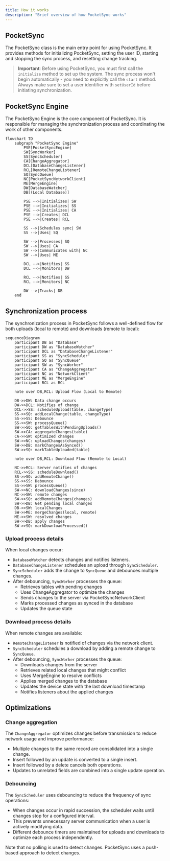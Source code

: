 ```yaml
---
title: How it works
description: "Brief overview of how PocketSync works"
---
```


## PocketSync

The PocketSync class is the main entry point for using PocketSync. It provides methods for initializing PocketSync, setting the user ID, starting and stopping the sync process, and resetting change tracking.

> **Important**: Before using PocketSync, you must first call the `initialize` method to set up the system. The sync process won't begin automatically - you need to explicitly call the `start` method. Always make sure to set a user identifier with `setUserId` before initiating synchronization.

## PocketSync Engine

The PocketSync Engine is the core component of PocketSync. It is responsible for managing the synchronization process and coordinating the work of other components.

```mermaid
flowchart TD
    subgraph "PocketSync Engine"
        PSE[PocketSyncEngine]
        SW[SyncWorker]
        SS[SyncScheduler]
        CA[ChangeAggregator]
        DCL[DatabaseChangeListener]
        RCL[RemoteChangeListener]
        SQ[SyncQueue]
        NC[PocketSyncNetworkClient]
        ME[MergeEngine]
        DW[DatabaseWatcher]
        DB[(Local Database)]
        
        PSE -->|Initializes| SW
        PSE -->|Initializes| SS
        PSE -->|Initializes| CA
        PSE -->|Creates| DCL
        PSE -->|Creates| RCL
        
        SS -->|Schedules sync| SW
        SS -->|Uses| SQ
        
        SW -->|Processes| SQ
        SW -->|Uses| CA
        SW -->|Communicates with| NC
        SW -->|Uses| ME
        
        DCL -->|Notifies| SS
        DCL -->|Monitors| DW
        
        RCL -->|Notifies| SS
        RCL -->|Monitors| NC
        
        DW -->|Tracks| DB
    end
```

## Synchronization process

The synchronization process in PocketSync follows a well-defined flow for both uploads (local to remote) and downloads (remote to local):

```mermaid
sequenceDiagram
    participant DB as "Database"
    participant DW as "DatabaseWatcher"
    participant DCL as "DatabaseChangeListener"
    participant SS as "SyncScheduler"
    participant SQ as "SyncQueue"
    participant SW as "SyncWorker"
    participant CA as "ChangeAggregator"
    participant NC as "NetworkClient"
    participant ME as "MergeEngine"
    participant RCL as RCL
    
    note over DB,RCL: Upload Flow (Local to Remote)
    
    DB->>DW: Data change occurs
    DW->>DCL: Notifies of change
    DCL->>SS: scheduleUpload(table, changeType)
    SS->>SQ: addLocalChange(table, changeType)
    SS->>SS: Debounce
    SS->>SW: processQueue()
    SW->>SQ: getTablesWithPendingUploads()
    SW->>CA: aggregateChanges(table)
    CA->>SW: optimized changes
    SW->>NC: uploadChanges(changes)
    SW->>DB: markChangesAsSynced()
    SW->>SQ: markTableUploaded(table)
    
    note over DB,RCL: Download Flow (Remote to Local)
    
    NC->>RCL: Server notifies of changes
    RCL->>SS: scheduleDownload()
    SS->>SQ: addRemoteChange()
    SS->>SS: Debounce
    SS->>SW: processQueue()
    SW->>NC: downloadChanges(since)
    NC->>SW: remote changes
    SW->>SQ: addRemoteChanges(changes)
    SW->>DB: Get pending local changes
    DB->>SW: localChanges
    SW->>ME: mergeChanges(local, remote)
    ME->>SW: resolved changes
    SW->>DB: apply changes
    SW->>SQ: markDownloadProcessed()
```

### Upload process details

When local changes occur:

- `DatabaseWatcher` detects changes and notifies listeners.
- `DatabaseChangeListener` schedules an upload through `SyncScheduler`.
- `SyncScheduler` adds the change to `SyncQueue` and debounces multiple changes.
- After debouncing, `SyncWorker` processes the queue:
    - Retrieves tables with pending changes
    - Uses ChangeAggregator to optimize the changes
    - Sends changes to the server via PocketSyncNetworkClient
    - Marks processed changes as synced in the database
    - Updates the queue state

### Download process details

When remote changes are available:

- `RemoteChangeListener` is notified of changes via the network client.
- `SyncScheduler` schedules a download by adding a remote change to `SyncQueue`.
- After debouncing, `SyncWorker` processes the queue:
    - Downloads changes from the server
    - Retrieves related local changes that might conflict
    - Uses MergeEngine to resolve conflicts
    - Applies merged changes to the database
    - Updates the device state with the last download timestamp
    - Notifies listeners about the applied changes

## Optimizations

### Change aggregation

The `ChangeAggregator` optimizes changes before transmission to reduce network usage and improve performance:

- Multiple changes to the same record are consolidated into a single change.
- Insert followed by an update is converted to a single insert.
- Insert followed by a delete cancels both operations.
- Updates to unrelated fields are combined into a single update operation.

### Debouncing

The `SyncScheduler` uses debouncing to reduce the frequency of sync operations:

- When changes occur in rapid succession, the scheduler waits until changes stop for a configured interval.
- This prevents unnecessary server communication when a user is actively modifying data.
- Different debounce timers are maintained for uploads and downloads to optimize each process independently.

Note that no polling is used to detect changes. PocketSync uses a push-based approach to detect changes. 